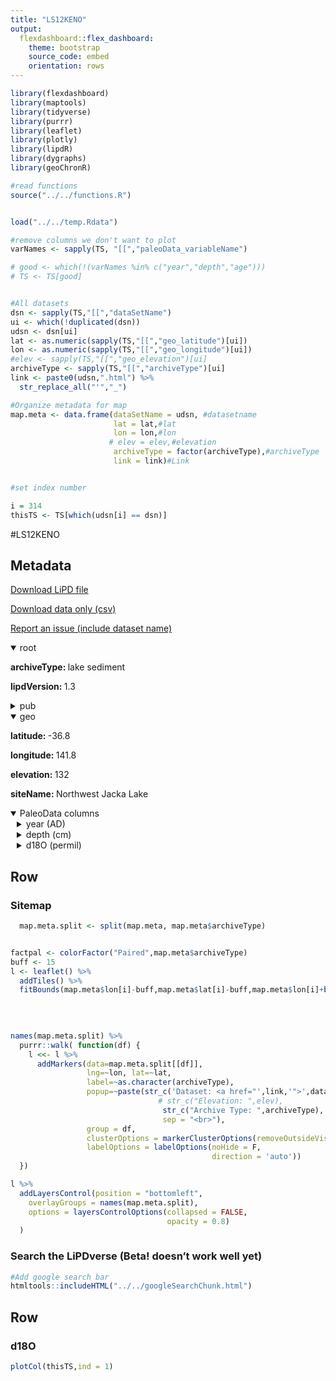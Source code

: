 ```yaml
---
title: "LS12KENO"
output: 
  flexdashboard::flex_dashboard:
    theme: bootstrap
    source_code: embed
    orientation: rows
---
```


```r
library(flexdashboard)
library(maptools)
library(tidyverse)
library(purrr)
library(leaflet)
library(plotly)
library(lipdR)
library(dygraphs)
library(geoChronR)

#read functions
source("../../functions.R")


load("../../temp.Rdata")

#remove columns we don't want to plot
varNames <- sapply(TS, "[[","paleoData_variableName")

# good <- which(!(varNames %in% c("year","depth","age")))
# TS <- TS[good]


#All datasets
dsn <- sapply(TS,"[[","dataSetName")
ui <- which(!duplicated(dsn))
udsn <- dsn[ui]
lat <- as.numeric(sapply(TS,"[[","geo_latitude")[ui])
lon <- as.numeric(sapply(TS,"[[","geo_longitude")[ui])
#elev <- sapply(TS,"[[","geo_elevation")[ui]
archiveType <- sapply(TS,"[[","archiveType")[ui]
link <- paste0(udsn,".html") %>% 
  str_replace_all("'","_")

#Organize metadata for map
map.meta <- data.frame(dataSetName = udsn, #datasetname
                       lat = lat,#lat
                       lon = lon,#lon
                      # elev = elev,#elevation
                       archiveType = factor(archiveType),#archiveType
                       link = link)#Link


#set index number

i = 314
thisTS <- TS[which(udsn[i] == dsn)]
```
#LS12KENO

Metadata {.sidebar}
-------------------------------------
[Download LiPD file](LS12KENO.lpd)
            

[Download data only (csv)](LS12KENO.csv)
            

[Report an issue (include dataset name)](https://github.com/nickmckay/LiPDverse/issues)

<details open style="margin-left: 0px">
<summary>root</summary>
<p style="margin-left: 0px"><strong>archiveType: </strong>lake sediment
<p style="margin-left: 0px"><strong>lipdVersion: </strong>1.3
</details>
<details>
<summary>pub</summary>
<details style="margin-left: 10px">
<summary>pub1</summary>
<p style="margin-left: 10px"><strong>author: </strong>Kemp, Justine , Radke, Lynda C. , Olley, Jon , Juggins, Steve , De Deckker, Patrick
<p style="margin-left: 10px"><strong>journal: </strong>Quaternary Research
<p style="margin-left: 10px"><strong>volume: </strong>77
<p style="margin-left: 10px"><strong>pubYear: </strong>NA
<p style="margin-left: 10px"><strong>title: </strong>Holocene lake salinity changes in the Wimmera, southeastern Australia, provide evidence for millennial-scale climate variability
<p style="margin-left: 10px"><strong>DOI: </strong>10.1016/j.yqres.2011.09.013
</details>
<details style="margin-left: 10px">
<summary>pub2</summary>
<p style="margin-left: 10px"><strong>pubYear: </strong>NA
</details>
</details>
<details open style="margin-left: 0px">
<summary>geo</summary>
<p style="margin-left: 0px"><strong>latitude: </strong>-36.8
<p style="margin-left: 0px"><strong>longitude: </strong>141.8
<p style="margin-left: 0px"><strong>elevation: </strong>132
<p style="margin-left: 0px"><strong>siteName: </strong>Northwest Jacka Lake
</details>
<details open>
<summary>PaleoData columns</summary>
<details style="margin-left: 10px">
<summary>year (AD)</summary>
<p style="margin-left: 10px"><strong>TSid: </strong>MATa4b7f58411
<p style="margin-left: 10px"><strong>variableName: </strong>year
<p style="margin-left: 10px"><strong>units: </strong>AD
<p style="margin-left: 10px"><strong>description: </strong>Year AD
</details>
<details style="margin-left: 10px">
<summary>depth (cm)</summary>
<p style="margin-left: 10px"><strong>TSid: </strong>MAT634d7a7e56
<p style="margin-left: 10px"><strong>variableName: </strong>depth
<p style="margin-left: 10px"><strong>units: </strong>cm
<p style="margin-left: 10px"><strong>description: </strong>depth
</details>
<details style="margin-left: 10px">
<summary>d18O (permil)</summary>
<p style="margin-left: 10px"><strong>TSid: </strong>LS12KENO01a
<p style="margin-left: 10px"><strong>variableName: </strong>d18O
<p style="margin-left: 10px"><strong>units: </strong>permil
<p style="margin-left: 10px"><strong>description: </strong>carbonate
<details>
<summary>interpretation</summary>
<details style="margin-left: 20px">
<summary>1</summary>
<p style="margin-left: 20px"><strong>basis: </strong>d18O data not explicitly discussed
<p style="margin-left: 20px"><strong>interpDirection: </strong>increase
<p style="margin-left: 20px"><strong>scope: </strong>climate
<p style="margin-left: 20px"><strong>variable: </strong>evaporation / precipitation
<p style="margin-left: 20px"><strong>variableDetail: </strong>lake water
<p style="margin-left: 20px"><strong>direction: </strong>increase
</details>
<details style="margin-left: 20px">
<summary>2</summary>
<p style="margin-left: 20px"><strong>basis: </strong>Comparison with salinity reconstruction
<p style="margin-left: 20px"><strong>direction: </strong>negative
<p style="margin-left: 20px"><strong>inferredMaterial: </strong>lake water
<p style="margin-left: 20px"><strong>integrationTimeUncertaintyType: </strong>chronological, interpretation
<p style="margin-left: 20px"><strong>integrationTimeUnits: </strong>years
<p style="margin-left: 20px"><strong>rank: </strong>1
<p style="margin-left: 20px"><strong>scope: </strong>isotope
<p style="margin-left: 20px"><strong>variable: </strong>P_E
<p style="margin-left: 20px"><strong>coefficient: </strong>NA
<p style="margin-left: 20px"><strong>fraction: </strong>NA
</details>
<details style="margin-left: 20px">
<summary>3</summary>
<p style="margin-left: 20px"><strong>coefficient: </strong>NA
<p style="margin-left: 20px"><strong>fraction: </strong>NA
<p style="margin-left: 20px"><strong>rank: </strong>NA
<p style="margin-left: 20px"><strong>scope: </strong>isotope
</details>
<details style="margin-left: 20px">
<summary>4</summary>
<p style="margin-left: 20px"><strong>coefficient: </strong>NA
<p style="margin-left: 20px"><strong>fraction: </strong>NA
<p style="margin-left: 20px"><strong>rank: </strong>NA
<p style="margin-left: 20px"><strong>scope: </strong>isotope
</details>
</details>
</details>

Row {.tabset .tabset-fade}
-----------------------------------------------------------------------

### Sitemap

```r
  map.meta.split <- split(map.meta, map.meta$archiveType)


factpal <- colorFactor("Paired",map.meta$archiveType)
buff <- 15
l <- leaflet() %>% 
  addTiles() %>% 
  fitBounds(map.meta$lon[i]-buff,map.meta$lat[i]-buff,map.meta$lon[i]+buff,map.meta$lat[i]+buff)
  

  
  
names(map.meta.split) %>%
  purrr::walk( function(df) {
    l <<- l %>%
      addMarkers(data=map.meta.split[[df]],
                 lng=~lon, lat=~lat,
                 label=~as.character(archiveType),
                 popup=~paste(str_c('Dataset: <a href="',link,'">',dataSetName,'</a>'),
                                 # str_c("Elevation: ",elev),
                                  str_c("Archive Type: ",archiveType),
                                  sep = "<br>"),
                 group = df,
                 clusterOptions = markerClusterOptions(removeOutsideVisibleBounds = F),
                 labelOptions = labelOptions(noHide = F,
                                             direction = 'auto'))
  })

l %>%
  addLayersControl(position = "bottomleft",
    overlayGroups = names(map.meta.split),
    options = layersControlOptions(collapsed = FALSE,
                                   opacity = 0.8)
  )
```

### Search the LiPDverse (Beta! doesn't work well yet)
```r
#Add google search bar
htmltools::includeHTML("../../googleSearchChunk.html")
```


Row {.tabset .tabset-fade}
-----------------------------------------------------------------------

### d18O
```r
plotCol(thisTS,ind = 1)
```

